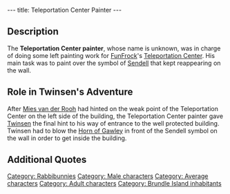 ---
title: Teleportation Center Painter
---

{{Character|
Name=Teleportation Center painter|
Image=DIVERS.gif|
Race=[[Rabbibunny]]|
Gender=Male|
Size=Medium|
Age=Adult}}
{{image}}
{{Quote|
Quote=It's weird this sign that appears, I paint over it regularly but it comes back every time.|
Character=Teleportation Center painter}}

== Description ==
The '''Teleportation Center painter''', whose name is unknown, was in charge of doing some left painting work for [[FunFrock]]'s [[Teleportation Center]]. His main task was to paint over the symbol of [[Sendell]] that kept reappearing on the wall.

== Role in Twinsen's Adventure ==
After [[Mies van der Rooh]] had hinted on the weak point of the Teleportation Center on the left side of the building, the Teleportation Center painter gave [[Twinsen]] the final hint to his way of entrance to the well protected building. Twinsen had to blow the [[Horn of Gawley]] in front of the Sendell symbol on the wall in order to get inside the building.

== Additional Quotes ==
{{Quote|
Quote=Clever, now there is no longer a sign on the wall.|
Character=Teleportation Center painter}}

[[Category: Rabbibunnies]]
[[Category: Male characters]]
[[Category: Average characters]]
[[Category: Adult characters]]
[[Category: Brundle Island inhabitants]]